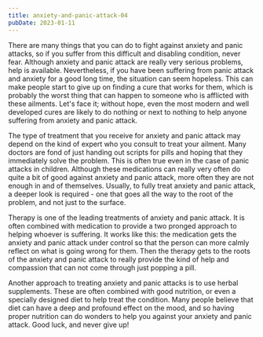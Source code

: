 ```yaml
---
title: anxiety-and-panic-attack-04
pubDate: 2023-01-11
---
```


There are many things that you can do to fight against anxiety and panic attacks, so if you suffer from this difficult and disabling condition, never fear. Although anxiety and panic attack are really very serious problems, help is available. Nevertheless, if you have been suffering from panic attack and anxiety for a good long time, the situation can seem hopeless. This can make people start to give up on finding a cure that works for them, which is probably the worst thing that can happen to someone who is afflicted with these ailments. Let's face it; without hope, even the most modern and well developed cures are likely to do nothing or next to nothing to help anyone suffering from anxiety and panic attack.

The type of treatment that you receive for anxiety and panic attack may depend on the kind of expert who you consult to treat your ailment. Many doctors are fond of just handing out scripts for pills and hoping that they immediately solve the problem. This is often true even in the case of panic attacks in children. Although these medications can really very often do quite a bit of good against anxiety and panic attack, more often they are not enough in and of themselves. Usually, to fully treat anxiety and panic attack, a deeper look is required - one that goes all the way to the root of the problem, and not just to the surface.

Therapy is one of the leading treatments of anxiety and panic attack. It is often combined with medication to provide a two pronged approach to helping whoever is suffering. It works like this: the medication gets the anxiety and panic attack under control so that the person can more calmly reflect on what is going wrong for them. Then the therapy gets to the roots of the anxiety and panic attack to really provide the kind of help and compassion that can not come through just popping a pill. 

Another approach to treating anxiety and panic attacks is to use herbal supplements. These are often combined with good nutrition, or even a specially designed diet to help treat the condition. Many people believe that diet can have a deep and profound effect on the mood, and so having proper nutrition can do wonders to help you against your anxiety and panic attack. Good luck, and never give up!